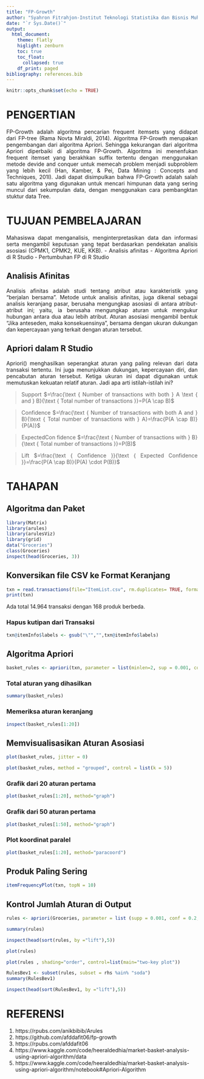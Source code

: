 ```yaml
---
title: "FP-Growth"
author: "Syahron Fitrahjon-Institut Teknologi Statistika dan Bisnis Muhammadiyah"
date: "`r Sys.Date()`"
output: 
  html_document:
    theme: flatly
    higlight: zenburn
    toc: true
    toc_float:
      collapsed: true
    df_print: paged
bibliography: references.bib
---
```


```{=html}
<style>
body{
text-align: justify}
</style>
```
```r
knitr::opts_chunk$set(echo = TRUE)
```

# PENGERTIAN
FP-Growth adalah algoritma pencarian frequent itemsets yang didapat dari FP-tree (Rama Novta Miraldi, 2014). 
Algoritma FP-Growth merupakan pengembangan dari algoritma Apriori. Sehingga kekurangan dari algoritma Apriori diperbaiki di algoritma FP-Growth. Algoritma ini menenfukan frequent itemset yang berakhkan suffix tertentu dengan menggunakan metode devide and conquer untuk memecah problem menjadi subproblem yang lebih kecil (Han, Kamber, & Pei, Data Mining : Concepts and Techniques, 201I).
Jadi dapat disimpulkan bahwa FP-Growth adalah salah satu algoritma yang digunakan untuk mencari himpunan data yang sering muncul dari sekumpulan data, dengan menggunakan cara pembangktan stuktur data Tree.

# TUJUAN PEMBELAJARAN
Mahasiswa dapat menganalisis, menginterpretasikan data dan informasi serta mengambil keputusan yang tepat berdasarkan pendekatan analisis asosiasi (CPMK1, CPMK2, KUE, KKB). - Analisis afinitas - Algoritma Apriori di R Studio - Pertumbuhan FP di R Studio

## Analisis Afinitas
Analisis afinitas adalah studi tentang atribut atau karakteristik yang "berjalan bersama". Metode untuk analisis afinitas, juga dikenal sebagai analisis keranjang pasar, berusaha mengungkap asosiasi di antara atribut-atribut ini; yaitu, ia berusaha mengungkap aturan untuk mengukur hubungan antara dua atau lebih atribut. Aturan asosiasi mengambil bentuk "Jika anteseden, maka konsekuensinya", bersama dengan ukuran dukungan dan kepercayaan yang terkait dengan aturan tersebut.

## Apriori dalam R Studio
Apriori() menghasilkan seperangkat aturan yang paling relevan dari data transaksi tertentu. Ini juga menunjukkan dukungan, kepercayaan diri, dan pencabutan aturan tersebut. Ketiga ukuran ini dapat digunakan untuk memutuskan kekuatan relatif aturan. Jadi apa arti istilah-istilah ini?

>
Support $=\frac{\text { Number of transactions with both } A \text { and } B}{\text { Total number of transactions }}=P(A \cap B)$

>
Confidence $=\frac{\text { Number of transactions with both A and } B}{\text { Total number of transactions with } A}=\frac{P(A \cap B)}{P(A)}$

>
ExpectedCon fidence $=\frac{\text { Number of transactions with } B}{\text { Total number of transactions }}=P(B)$

>
Lift $=\frac{\text { Confidence }}{\text { Expected Confidence }}=\frac{P(A \cap B)}{P(A) \cdot P(B)}$

# TAHAPAN
## Algoritma dan Paket
```r
library(Matrix)
library(arules)
library(arulesViz)
library(grid)
data("Groceries")
class(Groceries)
inspect(head(Groceries, 3))
```
## Konversikan file CSV ke Format Keranjang
```r
txn = read.transactions(file="ItemList.csv", rm.duplicates= TRUE, format="basket",sep=",",cols=1);
print(txn)
```
Ada total 14.964 transaksi dengan 168 produk berbeda.

### Hapus kutipan dari Transaksi
```r
txn@itemInfo$labels <- gsub("\"","",txn@itemInfo$labels)
```

## Algoritma Apriori
```r
basket_rules <- apriori(txn, parameter = list(minlen=2, sup = 0.001, conf = 0.05, target="rules"))
```

### Total aturan yang dihasilkan
```r
summary(basket_rules)
```

### Memeriksa aturan keranjang
```r
inspect(basket_rules[1:20])
```

## Memvisualisasikan Aturan Asosiasi
```r
plot(basket_rules, jitter = 0)
```

```r
plot(basket_rules, method = "grouped", control = list(k = 5))
```

### Grafik dari 20 aturan pertama
```r
plot(basket_rules[1:20], method="graph")
```

### Grafik dari 50 aturan pertama
```r
plot(basket_rules[1:50], method="graph")
```

### Plot koordinat paralel
```r
plot(basket_rules[1:20], method="paracoord")
```


## Produk Paling Sering
```r
itemFrequencyPlot(txn, topN = 10)
```

## Kontrol Jumlah Aturan di Output
```r
rules <- apriori(Groceries, parameter = list (supp = 0.001, conf = 0.2, maxlen=3))
```

```r
summary(rules)
```

```r
inspect(head(sort(rules, by ="lift"),5))
```

```r
plot(rules)
```

```r
plot(rules , shading="order", control=list(main="two-key plot"))
```

```r
RulesBev1 <- subset(rules, subset = rhs %ain% "soda")
summary(RulesBev1)
```

```r
inspect(head(sort(RulesBev1, by ="lift"),5))
```

# REFERENSI
1. https://rpubs.com/anikbibib/Arules
2. https://github.com/afddafit06/fp-growth
3. https://rpubs.com/afddafit06
4. https://www.kaggle.com/code/heeraldedhia/market-basket-analysis-using-apriori-algorithm/data
5. https://www.kaggle.com/code/heeraldedhia/market-basket-analysis-using-apriori-algorithm/notebook#Apriori-Algorithm